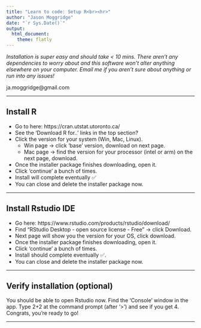 ```yaml
---
title: "Learn to code: Setup R<br><hr>"
author: "Jason Moggridge"
date: "`r Sys.Date()`"
output: 
  html_document:
    theme: flatly
---
```


 *Installation is super easy and should take < 10 mins. There aren't
 any dependencies to worry about and this software won't alter 
 anything elsewhere on your computer. Email me if you aren't sure 
 about anything or run into any issues!*

ja.moggridge@gmail.com

----

## Install R

- Go to here: https://cran.utstat.utoronto.ca/
- See the 'Download R for..' links in the top section?
- Click the version for your system (Win, Mac, Linux).  
  - Win page -> click 'base' version, download on next page.  
  - Mac page -> find the version for your processor (intel or arm) on the next page, download.
- Once the installer package finishes downloading, open it.
- Click 'continue' a bunch of times.
- Install will complete eventually ✅
- You can close and delete the installer package now.

----

## Install Rstudio IDE

- Go here: https://www.rstudio.com/products/rstudio/download/  
- Find "RStudio Desktop - open source license - Free" -> click Download.
- Next page will show you the version for your OS, click download.
- Once the installer package finishes downloading, open it.
- Click 'continue' a bunch of times.
- Install should complete eventually ✅.
- You can close and delete the installer package now.

----

## Verify installation (optional)

You should be able to open Rstudio now. Find the 'Console' window in the app. Type 2+2 at the command prompt (after '>') and see if you get 4. Congrats, you're ready to go!

---

<br>
<br>


<br>
<br>


<br>
<br>


